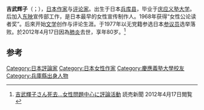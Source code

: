 {{Infobox writer 
|name      = 吉武辉子
|image     = 
|caption   = 
|birth_date = {{birth date|df=yes|1931|7|27}}
|birth_place= [[兵库县|兵库县]]
|death_date ={{death date and age|df=yes|2012|4|17|1931|7|27}}
|death_place= 
|nationality =  [[File:Flag_of_Japan.svg|22px]]日本
|occupation= [[作家|作家]]与[[评论家|评论家]]
|influences =
|influenced = 
}}
'''吉武辉子'''（{{lang-ja|吉武輝子|translit=Yoshitake Teruko}}；{{bd|1931年|7月27日|2012年|4月17日|Yoshitake Teruko}}），[[日本|日本]][[作家|作家]]与[[评论家|评论家]]。出生于日本[[兵库县|兵库县]]，毕业于[[庆应义塾大学|庆应义塾大学]]。后加入[[東映|东映]]宣传部工作，是日本最早的女性宣传制作人。1968年获得“女性公论读者奖”。后來开始[[文学|文学]]创作与评论生涯。于1977年以无党籍参选日本[[参议员|参议员]]选举落败。於2012年4月17日因為[[肺炎|肺炎]]去世，享年80岁。<ref>[http://www.yomiuri.co.jp/national/culture/news/20120417-OYT1T00932.htm?from=main8 吉武輝子さん死去…女性問題中心に評論活動] 読売新聞 2012年4月17日閲覧</ref>

== 参考 ==
{{reflist}}

{{DEFAULTSORT:Yoshitake Teruko}}
[[Category:日本評論家|Category:日本評論家]]
[[Category:日本女性作家|Category:日本女性作家]]
[[Category:慶應義塾大學校友|Category:慶應義塾大學校友]]
[[Category:兵庫縣出身人物|Category:兵庫縣出身人物]]